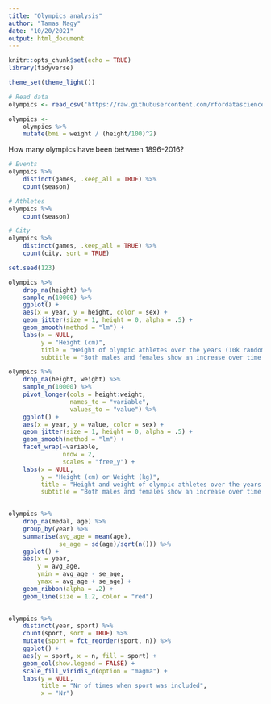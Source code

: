 ```yaml
---
title: "Olympics analysis"
author: "Tamas Nagy"
date: "10/20/2021"
output: html_document
---
```


```r
knitr::opts_chunk$set(echo = TRUE)
library(tidyverse)

theme_set(theme_light())

```

```r
# Read data
olympics <- read_csv('https://raw.githubusercontent.com/rfordatascience/tidytuesday/master/data/2021/2021-07-27/olympics.csv')

```

```r
olympics <-
    olympics %>% 
    mutate(bmi = weight / (height/100)^2)
```

How many olympics have been between 1896-2016?
```r
# Events
olympics %>% 
    distinct(games, .keep_all = TRUE) %>% 
    count(season)

# Athletes
olympics %>% 
    count(season)

# City
olympics %>% 
    distinct(games, .keep_all = TRUE) %>% 
    count(city, sort = TRUE)

```

```r
set.seed(123)

olympics %>% 
    drop_na(height) %>% 
    sample_n(10000) %>% 
    ggplot() +
    aes(x = year, y = height, color = sex) +
    geom_jitter(size = 1, height = 0, alpha = .5) +
    geom_smooth(method = "lm") +
    labs(x = NULL,
         y = "Height (cm)",
         title = "Height of olympic athletes over the years (10k random athletes)",
         subtitle = "Both males and females show an increase over time.")

olympics %>% 
    drop_na(height, weight) %>% 
    sample_n(10000) %>% 
    pivot_longer(cols = height:weight,
                 names_to = "variable",
                 values_to = "value") %>% 
    ggplot() +
    aes(x = year, y = value, color = sex) +
    geom_jitter(size = 1, height = 0, alpha = .5) +
    geom_smooth(method = "lm") +
    facet_wrap(~variable, 
               nrow = 2,
               scales = "free_y") +
    labs(x = NULL,
         y = "Height (cm) or Weight (kg)",
         title = "Height and weight of olympic athletes over the years (10k random athletes)",
         subtitle = "Both males and females show an increase over time.")
    

```

```r
olympics %>% 
    drop_na(medal, age) %>% 
    group_by(year) %>% 
    summarise(avg_age = mean(age),
              se_age = sd(age)/sqrt(n())) %>% 
    ggplot() +
    aes(x = year,
        y = avg_age,
        ymin = avg_age - se_age,
        ymax = avg_age + se_age) +
    geom_ribbon(alpha = .2) +
    geom_line(size = 1.2, color = "red")
    

```

```r
olympics %>% 
    distinct(year, sport) %>% 
    count(sport, sort = TRUE) %>% 
    mutate(sport = fct_reorder(sport, n)) %>% 
    ggplot() +
    aes(y = sport, x = n, fill = sport) +
    geom_col(show.legend = FALSE) +
    scale_fill_viridis_d(option = "magma") +
    labs(y = NULL,
         title = "Nr of times when sport was included",
         x = "Nr")
    

```

